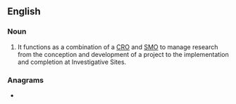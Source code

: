 ==English==

===Noun===
{{head|en|noun}}
# {{init of|en|[[research]] [[management]] [[organization]]|dot=;}} It functions as a combination of a [[CRO]] and [[SMO]] to manage research from the conception and development of a project to the implementation and completion at Investigative Sites.

===Anagrams===
* {{anagrams|en|a=mor|MOR|MRO|Mor|O/RM|OMR|ORM|ROM|Rom|Rom.|rom}}